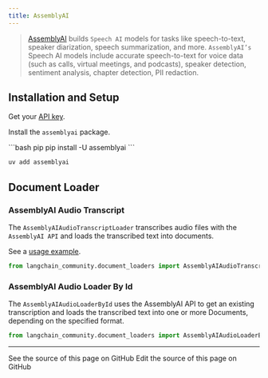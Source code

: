 ```yaml
---
title: AssemblyAI
---
```


>[AssemblyAI](https://www.assemblyai.com/) builds `Speech AI` models for tasks like
speech-to-text, speaker diarization, speech summarization, and more.
> `AssemblyAI’s` Speech AI models include accurate speech-to-text for voice data
> (such as calls, virtual meetings, and podcasts), speaker detection, sentiment analysis,
> chapter detection, PII redaction.



## Installation and Setup

Get your [API key](https://www.assemblyai.com/dashboard/signup).

Install the `assemblyai` package.

<CodeGroup>
```bash pip
pip install -U assemblyai
```

```bash uv
uv add assemblyai
```
</CodeGroup>

## Document Loader

###  AssemblyAI Audio Transcript

The `AssemblyAIAudioTranscriptLoader` transcribes audio files with the `AssemblyAI API`
and loads the transcribed text into documents.

See a [usage example](/oss/python/integrations/document_loaders/assemblyai).

```python
from langchain_community.document_loaders import AssemblyAIAudioTranscriptLoader
```

###  AssemblyAI Audio Loader By Id

The `AssemblyAIAudioLoaderById` uses the AssemblyAI API to get an existing
transcription and loads the transcribed text into one or more Documents,
depending on the specified format.

```python
from langchain_community.document_loaders import AssemblyAIAudioLoaderById
```

---

<CardGroup cols={2}>
  <Card title="View Source" icon="eye" href="https://github.com/langchain-ai/docs/blob/main/src/oss/python/integrations/providers/assemblyai.mdx">
    See the source of this page on GitHub
  </Card>
  <Card title="Edit Source" icon="pen-to-square" href="https://github.com/langchain-ai/docs/edit/main/src/oss/python/integrations/providers/assemblyai.mdx">
    Edit the source of this page on GitHub
  </Card>
</CardGroup>
